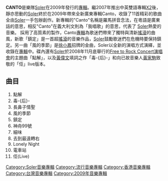 {{多個問題|
{{Refimprove |time=2009-04-10T14:02:50+00:00 }}
{{Expand |time=2009-04-10T14:02:32+00:00 }}
}}
<!-- 本调用由 {{subst:Expand/auto}} 自动产生。 -->'''CANTO'''是樂隊[[Soler|Soler]]在2009年發行的[[專輯|專輯]]。繼2007年推出中英雙語專輯[[X2|X2]]後，靜亦思動的[[Soler|Soler]]終於在2009年帶來全新廣東專輯Canto，收錄了11首精彩的歌曲全由[[Soler|Soler]]一手包辦創作。新專輯的"Canto"名稱是羅馬拼音念法，在粵語是廣東話的意思，相反"Canto"在義大利文則為「我唱歌」的意思，代表了 [[Soler|Soler]]熱愛的音樂。
採用了高質素的製作，Canto[[專輯|專輯]]為歌迷們帶來了獨特與清新[[搖滾|搖滾]]的曲風，新歌「鎮定」是一首超[[搖滾|搖滾]]的音樂作品，[[Soler|Soler]]鼓勵歌迷們在危機時要保持鎮定。另一曲「風的季節」是[[徐小鳳|徐小鳳]]招牌的金曲，Soler以全新的演唱方式演繹，並收錄在[[專輯|專輯]]中。碟內還有[[Soler|Soler]]於2008年11月底舉行的[[Free_to_Rock_Concert演唱會|Free to Rock Concert演唱會]]的主題曲「點解」，以及[[黃偉文|黃偉文]]填詞之作「毒-{后}-」和向已故音樂人[[黃家駒|黃家駒]]致敬的「佢」live版本。

== 曲目 ==
# 點解
# 毒-{后}-
# 長鼻子情聖
# 風的季節
# 鎮定
# 神舟99號
# 細味
# 去到最遠轉右
# Lonely Night
# 電車站
# 佢(Live)
{{HK-entermedia-stub}}

[[Category:Soler音樂專輯|Category:Soler音樂專輯]]
[[Category:流行音樂專輯|Category:流行音樂專輯]]
[[Category:香港音樂專輯|Category:香港音樂專輯]]
[[Category:台灣音樂專輯|Category:台灣音樂專輯]]
[[Category:2009年音樂專輯|Category:2009年音樂專輯]]